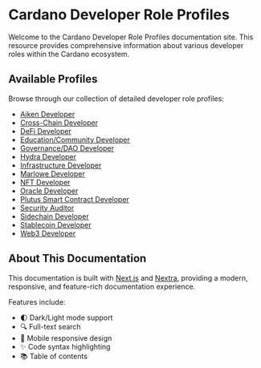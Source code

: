 # Cardano Developer Role Profiles

Welcome to the Cardano Developer Role Profiles documentation site. This resource provides comprehensive information about various developer roles within the Cardano ecosystem.

## Available Profiles

Browse through our collection of detailed developer role profiles:

- [Aiken Developer](/developer-roles/aiken-developer)
- [Cross-Chain Developer](/developer-roles/cross-chain-developer)
- [DeFi Developer](/developer-roles/defi-developer)
- [Education/Community Developer](/developer-roles/education-community-developer)
- [Governance/DAO Developer](/developer-roles/governance-dao-developer)
- [Hydra Developer](/developer-roles/hydra-developer)
- [Infrastructure Developer](/developer-roles/infrastructure-developer)
- [Marlowe Developer](/developer-roles/marlowe-developer)
- [NFT Developer](/developer-roles/nft-developer)
- [Oracle Developer](/developer-roles/oracle-developer)
- [Plutus Smart Contract Developer](/developer-roles/plutus-smart-contract-developer)
- [Security Auditor](/developer-roles/security-auditor)
- [Sidechain Developer](/developer-roles/sidechain-developer)
- [Stablecoin Developer](/developer-roles/stablecoin-developer)
- [Web3 Developer](/developer-roles/web3-developer)

## About This Documentation

This documentation is built with [Next.js](https://nextjs.org/) and [Nextra](https://nextra.site/), providing a modern, responsive, and feature-rich documentation experience.

Features include:
- 🌓 Dark/Light mode support
- 🔍 Full-text search
- 📱 Mobile responsive design
- ✨ Code syntax highlighting
- 📚 Table of contents
